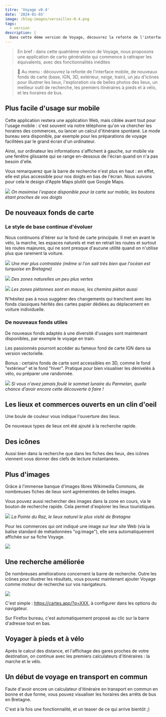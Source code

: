 ```yaml
---
titre: 'Voyage v0.4'
date: '2024-01-03'
image: /blog-images/versailles-0.4.png
tags:
  - version
description: |
  Dans cette 4ème version de Voyage, découvrez la refonte de l'interface mobile, de nouveaux fonds de carte (base, IGN, 3D, extérieur, neige, train), un jeu d'icônes pour illustrer les lieux, l'exploration via de belles photos des lieux, un meilleur outil de recherche, les premiers itinéraires à pieds et à vélo, et les horaires de bus.
---
```



<script src="https://boitam.eu/embed.js" async="async"></script>

> En bref : dans cette quatrième version de Voyage, nous proposons une application de carto généraliste qui commence à rattraper les équivalents, avec des fonctionnalités inédites

> 📜 Au menu : découvrez la refonte de l'interface mobile, de nouveaux fonds de carte (base, IGN, 3D, extérieur, neige, train), un jeu d'icônes pour illustrer les lieux, l'exploration via de belles photos des lieux, un meilleur outil de recherche, les premiers itinéraires à pieds et à vélo, et les horaires de bus.

## Plus facile d'usage sur mobile

Cette application restera une application Web, mais ciblée avant tout pour l'usage mobile : c'est souvent via notre téléphone qu'on va chercher les horaires des commerces, ou lancer un calcul d'itinéraire spontané. Le mode bureau sera disponible, par exemple pour les préparations de voyage facilitées par le grand écran d'un ordinateur.

Ainsi, sur ordinateur les informations s'affichent à gauche, sur mobile via une fenêtre glissante qui se range en-dessous de l'écran quand on n'a pas besoin d'elle.

Vous remarquerez que la barre de recherche n'est plus en haut : en effet, elle est plus accessible pour nos doigts en bas de l'écran. Nous suivons pour cela le design d'Apple Maps plutôt que Google Maps.

![](/blog-images/mobile-0.4.png)
_On maximise l'espace disponible pour la carte sur mobile, les boutons étant proches de vos doigts_

## De nouveaux fonds de carte

### Le style de base continue d'évoluer

Nous continuons d'itérer sur le fond de carte principale. Il met en avant le vélo, la marche, les espaces naturels et met en retrait les routes et surtout les routes majeures, qui ne sont presque d'aucune utilité quand on n'utilise plus que rarement la voiture.

![](/blog-images/fond-0.4.png)
_Une mer plus contrastée (même si l'on sait très bien que l'océan est turquoise en Bretagne)_

![](/blog-images/fond-0.4-2.png)
_Des zones naturelles un peu plus vertes_

![](/blog-images/fond-piéton-0.4.png)
_Les zones piétonnes sont en mauve, les chemins piéton aussi_

N'hésitez pas à nous suggérer des changements qui tranchent avec les fonds classiques hérités des cartes papier dédiées au déplacement en voiture individuelle.

### De nouveaux fonds utiles

De nouveaux fonds adaptés à une diversité d'usages sont maintenant disponibles, par exemple le voyage en train.

<Pouete src="https://boitam.eu/@maeool/111653739714175528" />

Les passionnés pourront accéder au fameux fond de carte IGN dans sa version vectorielle.

Bonus : certains fonds de carte sont accessibles en 3D, comme le fond "extérieur" et le fond "hiver". Pratique pour bien visualiser les dénivelés à vélo, ou préparer une randonnée.

![](/blog-images/hiver-3D-0.4.png)
_Si vous n'avez jamais foulé le sommet lunaire du Parmelan, quelle chance d'avoir encore cette découverte à faire !_

## Les lieux et commerces ouverts en un clin d'oeil

Une boule de couleur vous indique l'ouverture des lieux.

<Pouete src="https://boitam.eu/@maeool/111675148380801112" />

De nouveaux types de lieux ont été ajouté à la recherche rapide.

<Pouete src="https://boitam.eu/@maeool/111668943863935655" />

## Des icônes

Aussi bien dans la recherche que dans les fiches des lieux, des icônes viennent vous donner des clefs de lecture instantanées.

<Pouete src="https://boitam.eu/@maeool/111686513549196226" />

## Plus d'images

Grâce à l'immense banque d'images libres Wikimedia Commons, de nombreuses fiches de lieux sont agrémentées de belles images.

Vous pouvez aussi rechercher des images dans la zone en cours, via le bouton de recherche rapide. Cela permet d'explorer les lieux touristiques.

![](https://media.boitam.eu/media_attachments/files/111/647/537/541/666/353/original/709d5493d1572f9a.png)
_La Pointe du Raz, le lieux naturel le plus visité de Bretagne_

Pour les commerces qui ont indiqué une image sur leur site Web (via la balise standard de métadonnées "og:image"), elle sera automatiquement affichée sur sa fiche Voyage.

![](https://media.boitam.eu/media_attachments/files/111/572/692/854/783/185/original/ab1e65d642d79afa.png)

## Une recherche améliorée

De nombreuses améliorations concernent la barre de recherche. Outre les icônes pour illustrer les résultats, vous pouvez maintenant ajouter Voyage comme moteur de recherche sur vos navigateurs.

![](/blog-images/recherche-0.4.png)

C'est simple : https://cartes.app/?q=XXX, à configurer dans les options du navigateur.

Sur Firefox bureau, c'est automatiquement proposé au clic sur la barre d'adresse tout en bas.

## Voyager à pieds et à vélo

Après le calcul des distance, et l'affichage des gares proches de votre destination, on continue avec les premiers calculateurs d'itinéraires : la marche et le vélo.

<Pouete src="https://boitam.eu/@maeool/111568613091004869" />

## Un début de voyage en transport en commun

Faute d'avoir encore un calculateur d'itinéraire en transport en commun en bonne et due forme, vous pouvez visualiser les horaires des arrêts de bus en Bretagne.

<Pouete src="https://boitam.eu/@maeool/111658912046665462" />

C'est à la fois une fonctionnalité, et un teaser de ce qui arrive bientôt ;)
